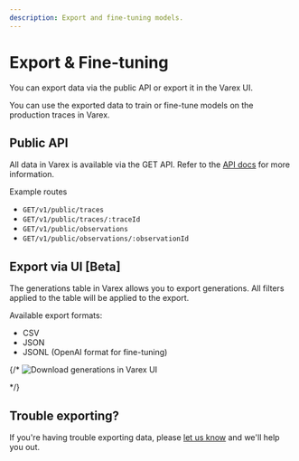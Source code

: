```yaml
---
description: Export and fine-tuning models.
---
```


# Export & Fine-tuning

You can export data via the public API or export it in the Varex UI.

You can use the exported data to train or fine-tune models on the production traces in Varex.

## Public API

All data in Varex is available via the GET API. Refer to the [API docs](/docs/api) for more information.

Example routes

- `GET/v1/public/traces`
- `GET/v1/public/traces/:traceId`
- `GET/v1/public/observations`
- `GET/v1/public/observations/:observationId`

## Export via UI [Beta]

The generations table in Varex allows you to export generations. All filters applied to the table will be applied to the export.

Available export formats:

- CSV
- JSON
- JSONL (OpenAI format for fine-tuning)

{/* <Frame>
  ![Download generations in Varex
  UI](https://static.AssistMe.com/changelog-2023-09-18-export-generations.gif)
</Frame> */}

## Trouble exporting?

If you're having trouble exporting data, please [let us know](#contact) and we'll help you out.
